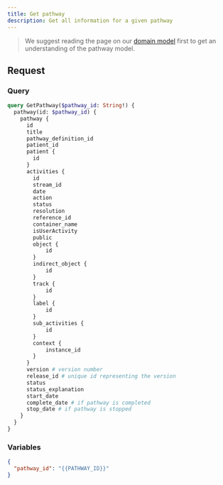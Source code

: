 ```yaml
---
title: Get pathway
description: Get all information for a given pathway
---
```


> We suggest reading the page on our [domain model](/docs/getting-started/domain-model) first to get an understanding of the pathway model.

## Request

### Query

```graphql
query GetPathway($pathway_id: String!) {
  pathway(id: $pathway_id) {
    pathway {
      id
      title
      pathway_definition_id
      patient_id
      patient {
        id
      }
      activities {
        id
        stream_id
        date
        action
        status
        resolution
        reference_id
        container_name
        isUserActivity
        public
        object {
            id
        }
        indirect_object {
            id
        }
        track {
            id
        }
        label {
            id
        }
        sub_activities {
            id
        }
        context {
            instance_id
        }
      }
      version # version number
      release_id # unique id representing the version
      status
      status_explanation
      start_date
      complete_date # if pathway is completed
      stop_date # if pathway is stopped
    }
  }
}
```

### Variables

```json
{
  "pathway_id": "{{PATHWAY_ID}}"
}
```
